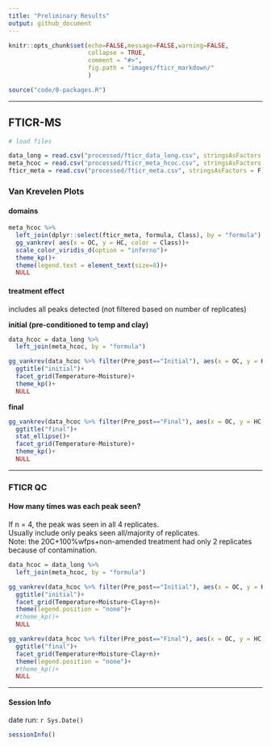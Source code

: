 ```yaml
---
title: "Preliminary Results"
output: github_document
---
```


```r
knitr::opts_chunk$set(echo=FALSE,message=FALSE,warning=FALSE,
                      collapse = TRUE,
                      comment = "#>", 
                      fig.path = "images/fticr_markdown/"
                      )

source("code/0-packages.R")

```

---
 
## FTICR-MS 
```r
# load files

data_long = read.csv("processed/fticr_data_long.csv", stringsAsFactors = F)
meta_hcoc = read.csv("processed/fticr_meta_hcoc.csv", stringsAsFactors = F)
fticr_meta = read.csv("processed/fticr_meta.csv", stringsAsFactors = F)
```

### Van Krevelen Plots
#### domains

```r
meta_hcoc %>% 
  left_join(dplyr::select(fticr_meta, formula, Class), by = "formula") %>% 
  gg_vankrev( aes(x = OC, y = HC, color = Class))+
  scale_color_viridis_d(option = "inferno")+
  theme_kp()+
  theme(legend.text = element_text(size=8))+
  NULL
```


#### treatment effect
includes all peaks detected (not filtered based on number of replicates)   

**initial (pre-conditioned to temp and clay)**

```r
data_hcoc = data_long %>% 
  left_join(meta_hcoc, by = "formula") 

gg_vankrev(data_hcoc %>% filter(Pre_post=="Initial"), aes(x = OC, y = HC, color = Clay))+
  ggtitle("initial")+
  facet_grid(Temperature~Moisture)+
  theme_kp()+
  NULL
```

**final**

```r
gg_vankrev(data_hcoc %>% filter(Pre_post=="Final"), aes(x = OC, y = HC, color = Clay))+
  ggtitle("final")+
  stat_ellipse()+
  facet_grid(Temperature~Moisture)+
  theme_kp()+
  NULL

```


---

### FTICR QC

#### How many times was each peak seen?
If n = 4, the peak was seen in all 4 replicates.  
Usually include only peaks seen all/majority of replicates.  
Note: the 20C+100%wfps+non-amended treatment had only 2 replicates because of contamination.  


```r
data_hcoc = data_long %>% 
  left_join(meta_hcoc, by = "formula") 

gg_vankrev(data_hcoc %>% filter(Pre_post=="Initial"), aes(x = OC, y = HC, color = as.factor(n)))+
  ggtitle("initial")+
  facet_grid(Temperature+Moisture~Clay+n)+
  theme(legend.position = "none")+
  #theme_kp()+
  NULL

gg_vankrev(data_hcoc %>% filter(Pre_post=="Final"), aes(x = OC, y = HC, color = as.factor(n)))+
  ggtitle("final")+
  facet_grid(Temperature+Moisture~Clay+n)+
  theme(legend.position = "none")+
  #theme_kp()+
  NULL

```



----
#### Session Info
date run: `r Sys.Date()`

```r
sessionInfo()
```

